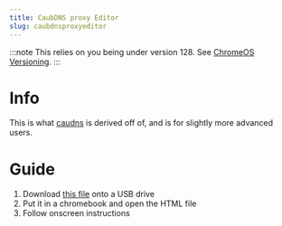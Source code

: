 ```yaml
---
title: CaubDNS proxy Editor
slug: caubdnsproxyeditor
---
```



:::note
This relies on you being under version 128. See [ChromeOS Versioning](/kajigs/crosver).
:::

# Info
This is what [caudns](/kajigs/caudns) is derived off of, and is for slightly more advanced users.

# Guide
1. Download [this file](/assets/caubdns_editor.html) onto a USB drive
2. Put it in a chromebook and open the HTML file
3. Follow onscreen instructions

